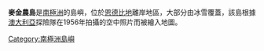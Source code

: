 {{coord|67|36|S|47|35|E|source:GNIS|display=title}}

'''麥金農島'''是[[南極洲|南極洲]]的島嶼，位於[[恩德比地|恩德比地]]離岸地區，大部分由冰雪覆蓋，該島根據[[澳大利亞|澳大利亞]]探險隊在1956年拍攝的空中照片而被繪入地圖。

{{Antarctica-geo-stub}}
[[Category:南極洲島嶼|Category:南極洲島嶼]]